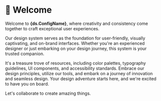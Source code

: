 


<Meta title="Welcome" />

# 👋 Welcome

Welcome to **{ds.ConfigName}**, where creativity and consistency come together to craft exceptional user experiences.

Our design system serves as the foundation for user-friendly, visually captivating, and on-brand interfaces. Whether you're an experienced designer or just embarking on your design journey, this system is your trusted companion.

It's a treasure trove of resources, including color palettes, typography guidelines, UI components, and accessibility standards. Embrace our design principles, utilize our tools, and embark on a journey of innovation and seamless design. Your design adventure starts here, and we're excited to have you on board.

Let's collaborate to create amazing things.